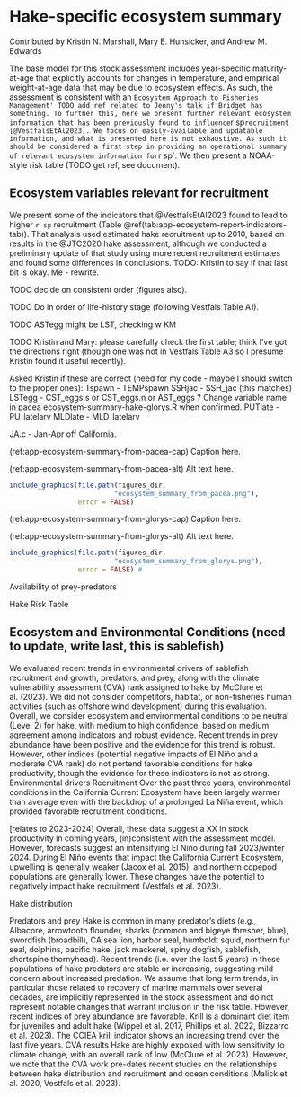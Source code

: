 \newpage

\rfoot{Ecosystem report}

# Hake-specific ecosystem summary {#sec:app-ecosystem-report}

Contributed by Kristin N. Marshall, Mary E. Hunsicker, and Andrew M. Edwards

The base model for this stock assessment includes
year-specific maturity-at-age that explicitly accounts for changes in temperature, and
empirical weight-at-age data that may be due to ecosystem effects. As such, the
assessment is consistent with an `Ecosystem Approach to Fisheries
Management' TODO add ref related to Jenny's talk if Bridget has something. To further this, here we
present further relevant ecosystem information that has been previously
found to influence `r sp` recruitment [@VestfalsEtAl2023].
We focus on easily-available and updatable
information, and what is presented here is not exhaustive. As such it should be
considered a first step in providing an operational summary of relevant
ecosystem information for `r sp`. We then present a NOAA-style risk table (TODO
get ref, see document).

## Ecosystem variables relevant for recruitment

We present some of the indicators that @VestfalsEtAl2023 found to lead to higher
`r sp` recruitment (Table \@ref(tab:app-ecosystem-report-indicators-tab)). That
analysis used estimated hake recruitment up to 2010, based on results in
the @JTC2020 hake assessment, although we conducted a preliminary update of
that study using more recent recruitment estimates and found some differences in
conclusions. TODO: Kristin to say if that last bit is okay. Me - rewrite.

TODO decide on consistent order (figures also).

TODO Do in order of life-history stage (following Vestfals Table A1).

TODO ASTegg might be LST, checking w KM

TODO Kristin and Mary: please carefully check the first table; think I've got
the directions right (though one was not in Vestfals Table A3 so I presume
Kristin found it useful recently).

\begin{table}[hbp]
\centering
\caption{\label{tab:app-ecosystem-report-indicators-tab}Descriptions of easily
available ecosystem variables that were found to influence `r sp`
recruitment either by Vestfals et al. (2023) or our updated analyses (unpublished).
Variables are in order of life-history stage, following Table~A1 of Vestfals et
al. (2023); see that reference for full details. Shelf break is considered
between 100 and 2,000~m isobaths, defining the longitudinal extent for several
variables. Subscripts refer to life-history stage: TODO. All variables are
standardised over the ranges of years shown in the figures.}
\centering
\fontsize{10}{12}\selectfont
\begin{tabular}[t]{p{3cm}p{6cm}p{6cm}}
\toprule
Abbreviation of variable & Definition & Effect on recruitment; expectation for an increase in
variable\\
\midrule

PREY$_{\mbox{pre,her}}$ & Pacific Herring spawning biomass off the west coast of
Vancouver Island & Increased competition with herring on summer feeding grounds
leads to poorer feeding conditions and reduced adult condition;
$\downarrow$ recruitment the following year\\

BI$_{\mbox{pre}}$ & North Pacific Current Bifurcation Index & Northward-shifted
bifurcation leads to increased advection of prey southwards, leading to poorer
feeding conditions off British Columbia, Washington, and Oregon, and reduced
adult condition;
$\downarrow$ recruitment the following year\\

PDO$_{\mbox{pre}}$ & Pacific Decadal Oscillation during preconditioning (Apr-Sep) & Indicator of basin-scale
processes, negative phase linked to higher productivity and improved adult condition (Apr-Sep);
$\downarrow$ recruitment the following year\\

NPGO$_{\mbox{pre}}$ & North Pacific Gyre Oscillation during preconditioning
(Apr-Sep) & Indicator of basin-scale
processes, positive phase linked to higher nutrient concentrations and
productivity, and improved adult condition;
$\uparrow$ recruitment the following year\\

TEMP$_{\mbox{spawn}}$ & Mean temperature during spawning (shelf break,
Jan-Mar, 130-500~m depth, 31-36~\textdegree~N) & Fish less likely to spawn at
higher temperatures; $\downarrow$ recruitment that year\\

AST$_{\mbox{eggs}}$ & Net along-shore transport (shelf break,
Jan-Mar, 40-60~m depth, 31-36~\textdegree~N)
& Increased northward advection away from juvenile nursery areas decreases
recruitment; $\downarrow$ recruitment that year\\

MLD$_{\mbox{yolk}}$ & Mean mixed layer depth (shelf break
Jan-Apr, 31-36~\textdegree~N)
& Larvae aggregate at base of mixed layer so mixed layer depth may limit how far
they rise in the water column affecting later transport; $\downarrow$ recruitment that year\\

SSH$_{\mbox{JA.c}}$ & Average sea-surface
height off California as an indicator of basin-scale processes (from coast to
30~km offshore, Jan-Apr, 34.5-42.5~\textdegree~N)
& Not clear which way it goes (not in Table A3 Vestfals). TODO KM??\\

MLD$_{\mbox{latelarv}}$ & Mean mixed layer depth (shelf break
Mar-Jun, 31-37~\textdegree~N)
& Larvae aggregate at base of mixed layer so mixed layer depth may limit how far they rise in the
water column affecting later transport; $\downarrow$ recruitment that year\\

PU$_{\mbox{latelarv}}$ & Strength of poleward undercurrent (from coast to 275~m isobath,
Mar-Jun, 75-275~m depth, 33.5-34.5~\textdegree~N)
& Increased northward
advection away from juvenile nursery areas decreases recruitment; $\downarrow$ recruitment that year \\

PRED$_{\mbox{age0.age1hake}}$ & Biomass of age-1 Pacific Hake (from this stock assessment)
& Age-1 hake predate on pelagic juveniles (roughly Apr-Sep); $\downarrow$ recruitment that year \\

\bottomrule
\end{tabular}
\end{table}

Asked Kristin if these are correct (need for my code - maybe I should switch to
the proper ones):
Tspawn - TEMPspawn
SSHjac - SSH_jac (this matches)
LSTegg - CST_eggs.s or CST_eggs.n or AST_eggs ?   Change variable name in
pacea ecosystem-summary-hake-glorys.R when confirmed.
PUTlate - PU_latelarv
MLDlate - MLD_latelarv

JA.c - Jan-Apr off California.

<!-- Figures currently built in pacea/R-temp/ecosystem-summary-hake-make-figures.R on dev-andy branch -->

(ref:app-ecosystem-summary-from-pacea-cap) Caption here.

(ref:app-ecosystem-summary-from-pacea-alt) Alt text here.

```r

include_graphics(file.path(figures_dir,
                          "ecosystem_summary_from_pacea.png"),
                 error = FALSE)
```


(ref:app-ecosystem-summary-from-glorys-cap) Caption here.

(ref:app-ecosystem-summary-from-glorys-alt) Alt text here.

```r

include_graphics(file.path(figures_dir,
                          "ecosystem_summary_from_glorys.png"),
                 error = FALSE) #
```










Availability of prey-predators

Hake Risk Table

\begin{table}[hbp]
\centering
\caption{\label{tab:app-ecosystem-report-risk-tab}Risk table ....}
\centering
\fontsize{10}{12}\selectfont
\begin{tabular}[t]{p{5cm}p{5cm}p{5cm}}
\toprule
Ecosystem and environmental conditions & Assessment data inputs &
Assessment model fits and structural uncertainty\\
\midrule
Recruitment: 2020-2021 recruitment indicators were positive (environmental
conditions) & & \\
 & & \\
Prey: increasing (krill, juvenile hake) & & \\
 & & \\
Predators: no trend & & \\
 & & \\
CVA rank: low & & \\
\hline
Level 2 (medium agreement, robust evidence) & Level 3 (maturity-at-age linked
explicitly to temperature) & Level X\\
\bottomrule
\end{tabular}
\end{table}


## Ecosystem and Environmental Conditions (need to update, write last, this is sablefish)

We evaluated recent trends in environmental drivers of sablefish recruitment and growth, predators, and prey, along with the climate vulnerability assessment (CVA) rank assigned to hake by McClure et al. (2023). We did not consider competitors, habitat, or non-fisheries human activities (such as offshore wind development) during this evaluation. Overall, we consider ecosystem and environmental conditions to be neutral (Level 2) for hake, with medium to high confidence, based on medium agreement among indicators and robust evidence. Recent trends in prey abundance have been positive and the evidence for this trend is robust. However, other indices (potential negative impacts of El Niño and a moderate CVA rank) do not portend favorable conditions for hake productivity, though the evidence for these indicators is not as strong.
Environmental drivers
Recruitment
Over the past three years, environmental conditions in the California Current Ecosystem have been largely warmer than average even with the backdrop of a prolonged La Niña event, which provided favorable recruitment conditions.

[relates to 2023-2024] Overall, these data suggest a XX in stock productivity in
coming years, (in)consistent with the assessment model. However, forecasts
suggest an intensifying El Niño during fall 2023/winter 2024. During El Niño
events that impact the California Current Ecosystem, upwelling is generally
weaker (Jacox et al. 2015), and northern copepod populations are generally
lower. These changes have the potential to negatively impact hake recruitment
(Vestfals et al. 2023).

Hake distribution

Predators and prey
Hake is common in many predator’s diets (e.g., Albacore, arrowtooth flounder, sharks (common and bigeye thresher, blue), swordfish (broadbill), CA sea lion, harbor seal, humboldt squid, northern fur seal, dolphins, pacific hake, jack mackerel, spiny dogfish, sablefish, shortspine thornyhead).  Recent trends (i.e. over the last 5 years) in these populations of hake predators are stable or increasing, suggesting mild concern about increased predation. We assume that long term trends, in particular those related to recovery of marine mammals over several decades, are implicitly represented in the stock assessment and do not represent notable changes that warrant inclusion in the risk table. However, recent indices of prey abundance are favorable. Krill is a dominant diet item for juveniles and adult hake (Wippel et al. 2017, Phillips et al. 2022, Bizzarro et al. 2023). The CCIEA krill indicator shows an increasing trend over the last five years.
CVA results
Hake are highly exposed with low sensitivity to climate change, with an overall rank of low (McClure et al. 2023).  However, we note that the CVA work pre-dates recent studies on the relationships between hake distribution and recruitment and ocean conditions (Malick et al. 2020, Vestfals et al. 2023).

\clearpage

